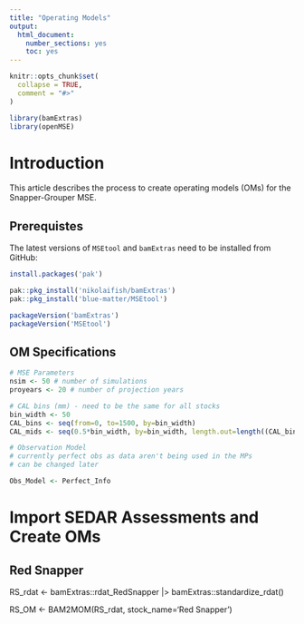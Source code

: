 ```yaml
---
title: "Operating Models"
output: 
  html_document:
    number_sections: yes
    toc: yes
---
```


```r
knitr::opts_chunk$set(
  collapse = TRUE,
  comment = "#>"
)
```

```r
library(bamExtras)
library(openMSE)
```

# Introduction

This article describes the process to create operating models (OMs) for the Snapper-Grouper MSE.

## Prerequistes

The latest versions of `MSEtool` and `bamExtras` need to be installed from GitHub:

```r
install.packages('pak')

pak::pkg_install('nikolaifish/bamExtras')
pak::pkg_install('blue-matter/MSEtool')

```


```r
packageVersion('bamExtras')
packageVersion('MSEtool')
```

## OM Specifications

```r
# MSE Parameters
nsim <- 50 # number of simulations
proyears <- 20 # number of projection years

# CAL bins (mm) - need to be the same for all stocks
bin_width <- 50
CAL_bins <- seq(from=0, to=1500, by=bin_width)
CAL_mids <- seq(0.5*bin_width, by=bin_width, length.out=length((CAL_bins)-1))

# Observation Model
# currently perfect obs as data aren't being used in the MPs
# can be changed later

Obs_Model <- Perfect_Info

```

# Import SEDAR Assessments and Create OMs 

## Red Snapper
RS_rdat <- bamExtras::rdat_RedSnapper |>
bamExtras::standardize_rdat() 

RS_OM <- BAM2MOM(RS_rdat, stock_name='Red Snapper')
  
  
